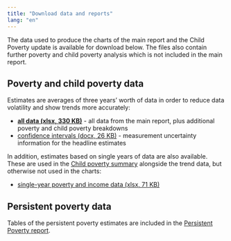 ---
title: "Download data and reports"
lang: "en"
---

<!-- Include skip link and skip target at the top of the document -->

<script>
  $(document).ready(function(){
    $nav = $('#nav');
    $nav.prepend('<a class=\"skiplink\" href=\"#maincontent\">Skip to main content</a>')
    $head = $('#header');
    $head.prepend('<div id=\"maincontent\" class=\"skiptarget\"></div>')
    });
</script>

The data used to produce the charts of the main report and the Child Poverty update is available for download below. The files also contain further poverty and child poverty analysis which is not included in the main report.
  
## Poverty and child poverty data

Estimates are averages of three years' worth of data in order to reduce data volatility and show trends more accurately:

- [**all data (xlsx, 330 KB)**](xls/All three-year average.xlsx) - all data from the main report, plus additional poverty and child poverty breakdowns
- [confidence intervals (docx, 26 KB)](https://www.gov.scot/binaries/content/documents/govscot/publications/statistics/2020/03/poverty-income-inequality-scotland-2016-19/documents/confidence-intervals/confidence-intervals/govscot%3Adocument/confidence-intervals.docx) - measurement uncertainty information for the headline estimates

In addition, estimates based on single years of data are also available. These are used in the [Child poverty summary](cpupdate.html) alongside the trend data, but otherwise not used in the charts:

- [single-year poverty and income data (xlsx, 71 KB)](xls/All single year.xlsx)

## Persistent poverty data

Tables of the persistent poverty estimates are included in the [Persistent Poverty report](persistent.html).



